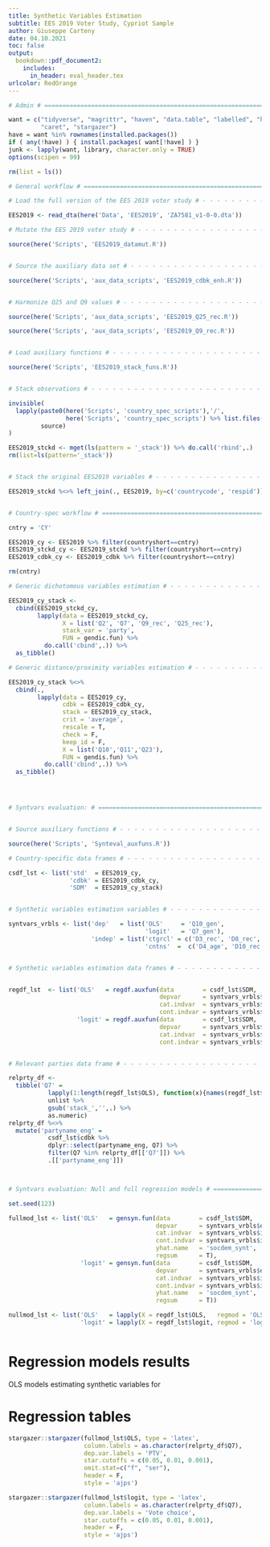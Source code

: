 ```yaml
---
title: Synthetic Variables Estimation 
subtitle: EES 2019 Voter Study, Cypriot Sample
author: Giuseppe Carteny
date: 04.10.2021 
toc: false
output: 
  bookdown::pdf_document2:
    includes:
      in_header: eval_header.tex
urlcolor: RedOrange
---
```


```r

# Admin # ==============================================================================================

want = c("tidyverse", "magrittr", "haven", "data.table", "labelled", "here", "stringr", "rlang", "car",
         "caret", "stargazer")
have = want %in% rownames(installed.packages())
if ( any(!have) ) { install.packages( want[!have] ) }
junk <- lapply(want, library, character.only = TRUE)
options(scipen = 99)

rm(list = ls())

# General workflow # ===================================================================================

# Load the full version of the EES 2019 voter study # - - - - - - - - - - - - - - - - - - - - - - - - -

EES2019 <- read_dta(here('Data', 'EES2019', 'ZA7581_v1-0-0.dta'))

# Mutate the EES 2019 voter study # - - - - - - - - - - - - - - - - - - - - - - - - - - - - - - - - - - 

source(here('Scripts', 'EES2019_datamut.R'))


# Source the auxiliary data set # - - - - - - - - - - - - - - - - - - - - - - - - - - - - - - - - - - - 

source(here('Scripts', 'aux_data_scripts', 'EES2019_cdbk_enh.R'))


# Harmonize Q25 and Q9 values # - - - - - - - - - - - - - - - - - - - - - - - - - - - - - - - - - - - -

source(here('Scripts', 'aux_data_scripts', 'EES2019_Q25_rec.R'))

source(here('Scripts', 'aux_data_scripts', 'EES2019_Q9_rec.R'))


# Load auxiliary functions # - - - - - - - - - - - - - - - - - - - - - - - - - - - - - - - - - - - - - -

source(here('Scripts', 'EES2019_stack_funs.R'))


# Stack observations # - - - - - - - - - - - - - - - - - - - - - - - - - - - - - - - - - - - - - - - - -

invisible(
  lapply(paste0(here('Scripts', 'country_spec_scripts'),'/', 
                here('Scripts', 'country_spec_scripts') %>% list.files(pattern = '_stack')),
         source)  
)

EES2019_stckd <- mget(ls(pattern = '_stack')) %>% do.call('rbind',.)
rm(list=ls(pattern='_stack'))


# Stack the original EES2019 variables # - - - - - - - - - - - - - - - - - - - - - - - - - - - - - - - -

EES2019_stckd %<>% left_join(., EES2019, by=c('countrycode', 'respid'))


# Country-spec workflow # ==============================================================================

cntry = 'CY'

EES2019_cy <- EES2019 %>% filter(countryshort==cntry)
EES2019_stckd_cy <- EES2019_stckd %>% filter(countryshort==cntry)
EES2019_cdbk_cy <- EES2019_cdbk %>% filter(countryshort==cntry)

rm(cntry)

# Generic dichotomous variables estimation # - - - - - - - - - - - - - - - - - - - - - - - - - - - - - -

EES2019_cy_stack <- 
  cbind(EES2019_stckd_cy,  
        lapply(data = EES2019_stckd_cy, 
               X = list('Q2', 'Q7', 'Q9_rec', 'Q25_rec'),
               stack_var = 'party',
               FUN = gendic.fun) %>% 
          do.call('cbind',.)) %>% 
  as_tibble()

# Generic distance/proximity variables estimation # - - - - - - - - - - - - - - - - - - - - - - - - - - 

EES2019_cy_stack %<>%
  cbind(.,
        lapply(data = EES2019_cy,
               cdbk = EES2019_cdbk_cy,
               stack = EES2019_cy_stack, 
               crit = 'average',
               rescale = T,
               check = F,
               keep_id = F,
               X = list('Q10','Q11','Q23'),
               FUN = gendis.fun) %>% 
          do.call('cbind',.)) %>% 
  as_tibble()




# Syntvars evaluation: # ===============================================================================


# Source auxiliary functions # - - - - - - - - - - - - - - - - - - - - - - - - - - - - - - - - - - - - -

source(here('Scripts', 'Synteval_auxfuns.R'))

# Country-specific data frames # - - - - - - - - - - - - - - - - - - - - - - - - - - - - - - - - - - - -

csdf_lst <- list('std'  = EES2019_cy,
                 'cdbk' = EES2019_cdbk_cy,
                 'SDM'  = EES2019_cy_stack)


# Synthetic variables estimation variables # - - - - - - - - - - - - - - - - - - - - - - - - - - - - - -

syntvars_vrbls <- list('dep'   = list('OLS'     = 'Q10_gen', 
                                      'logit'   = 'Q7_gen'),
                       'indep' = list('ctgrcl' = c('D3_rec', 'D8_rec',  'D5_rec', 'EDU_rec'),
                                      'cntns'  =  c('D4_age', 'D10_rec')))


# Synthetic variables estimation data frames # - - - - - - - - - - - - - - - - - - - - - - - - - - - - -


regdf_lst  <- list('OLS'   = regdf.auxfun(data        = csdf_lst$SDM,
                                          depvar      = syntvars_vrbls$dep$OLS,
                                          cat.indvar  = syntvars_vrbls$indep$ctgrcl, 
                                          cont.indvar = syntvars_vrbls$indep$cntns),
                   'logit' = regdf.auxfun(data        = csdf_lst$SDM,
                                          depvar      = syntvars_vrbls$dep$logit,
                                          cat.indvar  = syntvars_vrbls$indep$ctgrcl, 
                                          cont.indvar = syntvars_vrbls$indep$cntns))


# Relevant parties data frame # - - - - - - - - - - - - - - - - - - - - - - - - - - - - - - - - - - - -

relprty_df <- 
  tibble('Q7' =
           lapply(1:length(regdf_lst$OLS), function(x){names(regdf_lst$OLS[[x]]) %>% .[2]}) %>% 
           unlist %>% 
           gsub('stack_','',.) %>% 
           as.numeric)  
relprty_df %<>% 
  mutate('partyname_eng' = 
           csdf_lst$cdbk %>% 
           dplyr::select(partyname_eng, Q7) %>% 
           filter(Q7 %in% relprty_df[['Q7']]) %>% 
           .[['partyname_eng']])



# Syntvars evaluation: Null and full regression models # ===============================================

set.seed(123)

fullmod_lst <- list('OLS'   = gensyn.fun(data        = csdf_lst$SDM,
                                         depvar      = syntvars_vrbls$dep$OLS,
                                         cat.indvar  = syntvars_vrbls$indep$ctgrcl, 
                                         cont.indvar = syntvars_vrbls$indep$cntns,
                                         yhat.name   = 'socdem_synt',
                                         regsum      = T),
                    'logit' = gensyn.fun(data        = csdf_lst$SDM,
                                         depvar      = syntvars_vrbls$dep$logit,
                                         cat.indvar  = syntvars_vrbls$indep$ctgrcl, 
                                         cont.indvar = syntvars_vrbls$indep$cntns,
                                         yhat.name   = 'socdem_synt',
                                         regsum      = T))

nullmod_lst <- list('OLS'   = lapply(X = regdf_lst$OLS,   regmod = 'OLS',   null_mod.auxfun),
                    'logit' = lapply(X = regdf_lst$logit, regmod = 'logit', null_mod.auxfun))



```

# Regression models results {-}

OLS models estimating synthetic variables for 

# Regression tables {-}

```r

stargazer::stargazer(fullmod_lst$OLS, type = 'latex', 
                     column.labels = as.character(relprty_df$Q7),
                     dep.var.labels = 'PTV',
                     star.cutoffs = c(0.05, 0.01, 0.001),
                     omit.stat=c("f", "ser"),
                     header = F,
                     style = 'ajps')
```

```r

stargazer::stargazer(fullmod_lst$logit, type = 'latex', 
                     column.labels = as.character(relprty_df$Q7),
                     dep.var.labels = 'Vote choice',
                     star.cutoffs = c(0.05, 0.01, 0.001),
                     header = F,
                     style = 'ajps')
```